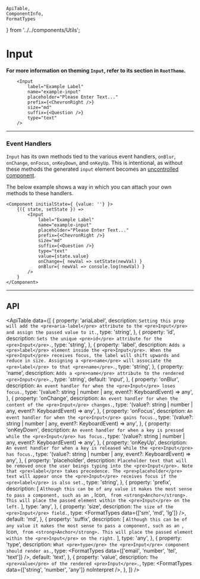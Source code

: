     ApiTable,
    ComponentInfo,
    FormatTypes
} from '../../components/Utils';

# Input

<ComponentInfo title="Input" />

**For more information on theming `Input`, refer to its section
in <Link to="/theme/root-theme#inputs">`RootTheme`</Link>.**

```tsx live
    <Input
        label="Example Label"
        name="example-input"
        placeholder="Please Enter Text..."
        prefix={<ChevronRight />}
        size="md"
        suffix={<Question />}
        type="text"
    />
```

---

### Event Handlers

`Input` has its own methods tied to the various event handlers, `onBlur`, `onChange`, `onFocus`,
`onKeyDown`, and `onKeyUp`. This is intentional, as without these methods the generated `input`
element becomes an <a href="https://reactjs.org/docs/uncontrolled-components.html" target="_blank">uncontrolled component</a>.

The below example shows a way in which you can attach your own methods to these handlers.

```tsx live
<Component initialState={ {value: ''} }>
    {({ state, setState }) =>
        <Input
            label="Example Label"
            name="example-input"
            placeholder="Please Enter Text..."
            prefix={<ChevronRight />}
            size="md"
            suffix={<Question />}
            type="text"
            value={state.value}
            onChange={ newVal => setState(newVal) }
            onBlur={ newVal => console.log(newVal) }
        />
    }
</Component>
```

---

## API

<ApiTable data={[
    {
        property: 'ariaLabel',
        description: `Setting this prop will add the <pre>aria-label</pre> attribute to
            the <pre>Input</pre> and assign the passed value to it.`,
        type: 'string',
    },
    {
        property: 'id',
        description: `Sets the unique <pre>id</pre> attribute for the <pre>Input</pre>.`,
        type: 'string',
    },
    {
        property: 'label',
        description: `Adds a <pre>label</pre> element inside the <pre>Input</pre>. When
            the <pre>Input</pre> receives focus, the label will shift upwards and reduce in
            size. Assigning a <pre>name</pre> will associate the <pre>label</pre> to
            that <pre>name</pre>.`,
        type: 'string',
    },
    {
        property: 'name',
        description: `Adds a <pre>name</pre> attribute to the rendered <pre>Input</pre>.`,
        type: 'string',
        default: 'input',
    },
    {
        property: 'onBlur',
        description: `An event handler for when the <pre>Input</pre> loses focus.`,
        type: '(value?: string | number | any, event?: KeyboardEvent) => any',
    },
    {
        property: 'onChange',
        description: `An event handler for when the content of the <pre>Input</pre> changes.`,
        type: '(value?: string | number | any, event?: KeyboardEvent) => any',
    },
    {
        property: 'onFocus',
        description: `An event handler for when the <pre>Input</pre> gains focus.`,
        type: '(value?: string | number | any, event?: KeyboardEvent) => any',
    },
    {
        property: 'onKeyDown',
        description: `An event handler for when a key is pressed while the <pre>Input</pre> has
            focus.`,
        type: '(value?: string | number | any, event?: KeyboardEvent) => any',
    },
    {
        property: 'onKeyUp',
        description: `An event handler for when a key is released while the <pre>Input</pre> has
            focus.`,
        type: '(value?: string | number | any, event?: KeyboardEvent) => any',
    },
    {
        property: 'placeholder',
        description: `Placeholder text that will be removed once the user beings typing into the
            <pre>Input</pre>. Note that <pre>label</pre> takes precedence. The
            <pre>placeholder</pre> text will appear once the <pre>Input</pre> receives focus if the
            <pre>label</pre> is also set.`,
        type: 'string',
    },
    {
        property: 'prefix',
        description: [
            `Although this can be of any value it makes the most sense to pass a component, such
            as an `,
            <Link to="/components/icon">Icon</Link>,
            ` from <strong>Anchor</strong>. This will place the passed element within the
            <pre>Input</pre> on the left.`
        ],
        type: 'any',
    },
    {
        property: 'size',
        description: `The size of the <pre>Input</pre> field.`,
        type: <FormatTypes data={['sm', 'md', 'lg']} />,
        default: 'md',
    },
    {
        property: 'suffix',
        description: [
            `Although this can be of any value it makes the most sense to pass a component, such
            as an `,
            <Link to="/components/icon">Icon</Link>,
            ` from <strong>Anchor</strong>. This will place the passed element within the
            <pre>Input</pre> on the right.`
        ],
        type: 'any',
    },
    {
        property: 'type',
        description: `What <pre>type</pre> the <pre>Input</pre> component should render as.`,
        type: <FormatTypes data={['email', 'number', 'tel', 'text']} />,
        default: 'text',
    },
    {
        property: 'value',
        description: `The <pre>value</pre> of the rendered <pre>Input</pre>.`,
        type: <FormatTypes data={['string', 'number', 'any']} noInterpret />,
    },
]} />
